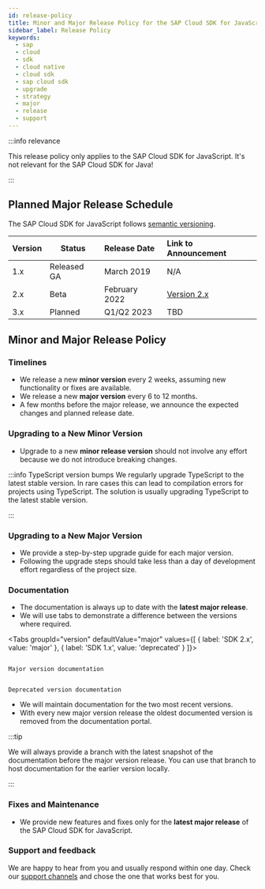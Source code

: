 ```yaml
---
id: release-policy
title: Minor and Major Release Policy for the SAP Cloud SDK for JavaScript
sidebar_label: Release Policy
keywords:
  - sap
  - cloud
  - sdk
  - cloud native
  - cloud sdk
  - sap cloud sdk
  - upgrade
  - strategy
  - major
  - release
  - support
---
```



:::info relevance

This release policy only applies to the SAP Cloud SDK for JavaScript.
It's not relevant for the SAP Cloud SDK for Java!

:::

## Planned Major Release Schedule

The SAP Cloud SDK for JavaScript follows [semantic versioning](https://semver.org/).

| Version | Status      | Release Date  | Link to Announcement                    |
| :------ | ----------- | :------------ | :-------------------------------------- |
| 1.x     | Released GA | March 2019    | N/A                                     |
| 2.x     | Beta        | February 2022 | [Version 2.x](announcing-version-2.mdx) |
| 3.x     | Planned     | Q1/Q2 2023    | TBD                                     |

## Minor and Major Release Policy

### Timelines

- We release a new **minor version** every 2 weeks, assuming new functionality or fixes are available.
- We release a new **major version** every 6 to 12 months.
- A few months before the major release, we announce the expected changes and planned release date.

### Upgrading to a New Minor Version

- Upgrade to a new **minor release version** should not involve any effort because we do not introduce breaking changes.

:::info TypeScript version bumps
We regularly upgrade TypeScript to the latest stable version.
In rare cases this can lead to compilation errors for projects using TypeScript.
The solution is usually upgrading TypeScript to the latest stable version.

:::

### Upgrading to a New Major Version

- We provide a step-by-step upgrade guide for each major version.
- Following the upgrade steps should take less than a day of development effort regardless of the project size.

### Documentation

- The documentation is always up to date with the **latest major release**.
- We will use tabs to demonstrate a difference between the versions where required.

<Tabs groupId="version" defaultValue="major" values={[ { label: 'SDK 2.x', value: 'major' }, { label: 'SDK 1.x', value: 'deprecated' } ]}>

<TabItem value="major">

```

Major version documentation

```

</TabItem>

<TabItem value="deprecated">

```

Deprecated version documentation

```

</TabItem>

</Tabs>

- We will maintain documentation for the two most recent versions.
- With every new major version release the oldest documented version is removed from the documentation portal.

:::tip

We will always provide a branch with the latest snapshot of the documentation before the major version release.
You can use that branch to host documentation for the earlier version locally.

:::

### Fixes and Maintenance

- We provide new features and fixes only for the **latest major release** of the SAP Cloud SDK for JavaScript.

### Support and feedback

We are happy to hear from you and usually respond within one day.
Check our [support channels](../overview/support.mdx) and chose the one that works best for you.

